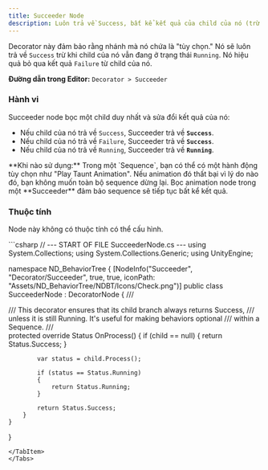 ```yaml
---
title: Succeeder Node
description: Luôn trả về Success, bất kể kết quả của child của nó (trừ khi nó đang Running).
---
```


Decorator này đảm bảo rằng nhánh mà nó chứa là "tùy chọn." Nó sẽ luôn trả về `Success` trừ khi child của nó vẫn đang ở trạng thái `Running`. Nó hiệu quả bỏ qua kết quả `Failure` từ child của nó.

**Đường dẫn trong Editor:** `Decorator > Succeeder`

### Hành vi

Succeeder node bọc một child duy nhất và sửa đổi kết quả của nó:

-   Nếu child của nó trả về `Success`, Succeeder trả về **`Success`**.
-   Nếu child của nó trả về `Failure`, Succeeder trả về **`Success`**.
-   Nếu child của nó trả về `Running`, Succeeder trả về **`Running`**.

<Aside type="tip">
**Khi nào sử dụng:** Trong một `Sequence`, bạn có thể có một hành động tùy chọn như "Play Taunt Animation". Nếu animation đó thất bại vì lý do nào đó, bạn không muốn toàn bộ sequence dừng lại. Bọc animation node trong một **Succeeder** đảm bảo sequence sẽ tiếp tục bất kể kết quả.
</Aside>

### Thuộc tính

Node này không có thuộc tính có thể cấu hình.

<Tabs>
<TabItem label="C# Code">
```csharp
// --- START OF FILE SucceederNode.cs ---
using System.Collections;
using System.Collections.Generic;
using UnityEngine;

namespace ND_BehaviorTree
{
    [NodeInfo("Succeeder", "Decorator/Succeeder", true, true, iconPath: "Assets/ND_BehaviorTree/NDBT/Icons/Check.png")]
    public class SucceederNode : DecoratorNode
    {
        /// <summary>
        /// This decorator ensures that its child branch always returns Success,
        /// unless it is still Running. It's useful for making behaviors optional
        /// within a Sequence.
        /// </summary>
        protected override Status OnProcess()
        {
            if (child == null)
            {
                return Status.Success;
            }

            var status = child.Process();

            if (status == Status.Running)
            {
                return Status.Running;
            }

            return Status.Success;
        }
    }
}
```
</TabItem>
</Tabs>
